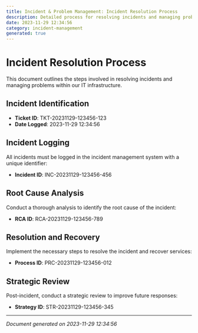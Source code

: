 ```yaml
---
title: Incident & Problem Management: Incident Resolution Process
description: Detailed process for resolving incidents and managing problems effectively.
date: 2023-11-29 12:34:56
category: incident-management
generated: true
---
```


# Incident Resolution Process

This document outlines the steps involved in resolving incidents and managing problems within our IT infrastructure.

## Incident Identification

- **Ticket ID**: TKT-20231129-123456-123
- **Date Logged**: 2023-11-29 12:34:56

## Incident Logging

All incidents must be logged in the incident management system with a unique identifier:

- **Incident ID**: INC-20231129-123456-456

## Root Cause Analysis

Conduct a thorough analysis to identify the root cause of the incident:

- **RCA ID**: RCA-20231129-123456-789

## Resolution and Recovery

Implement the necessary steps to resolve the incident and recover services:

- **Process ID**: PRC-20231129-123456-012

## Strategic Review

Post-incident, conduct a strategic review to improve future responses:

- **Strategy ID**: STR-20231129-123456-345

---

*Document generated on 2023-11-29 12:34:56*